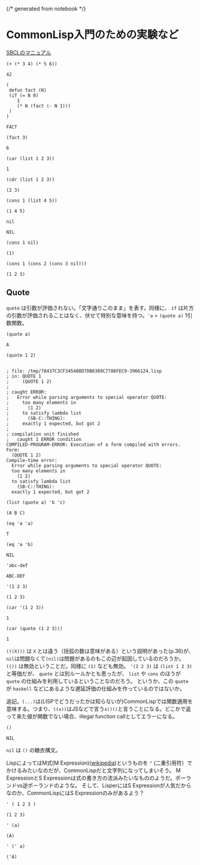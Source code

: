 {/* generated from notebook */}

<Config
  isIpynb
  ipynbLang="common-lisp"
  ipynbRelPath="reading/the-unknownable/0000-sbcl-notebook-basics"
/>

# CommonLisp入門のための実験など

[SBCLのマニュアル](http://www.sbcl.org/manual/)

```plain
(+ (* 3 4) (* 5 6))
```

```plain
42
```

```plain
(
 defun fact (N)
 (if (= N 0)
    1
    (* N (fact (- N 1)))
 )
)
```

```plain
FACT
```

```plain
(fact 3)
```

```plain
6
```

```plain
(car (list 1 2 3))
```

```plain
1
```

```plain
(cdr (list 1 2 3))
```

```plain
(2 3)
```

```plain
(cons 1 (list 4 5))
```

```plain
(1 4 5)
```

```plain
nil
```

```plain
NIL
```

```plain
(cons 1 nil)
```

```plain
(1)
```

```plain
(cons 1 (cons 2 (cons 3 nil)))
```

```plain
(1 2 3)
```

## Quote

`quote` は引数が評価されない。「文字通りこのまま」を表す。同様に、 `if` は片方の引数が評価されることはなく、伏せて特別な意味を持つ。`'a` = `(quote a)`
1引数関数。

```plain
(quote a)
```

```plain
A
```

```plain
(quote 1 2)
```

```plain

; file: /tmp/78437C3CF345408D7DB8389C7786FEC9-3966124.lisp
; in: QUOTE 1
;     (QUOTE 1 2)
;
; caught ERROR:
;   Error while parsing arguments to special operator QUOTE:
;     too many elements in
;       (1 2)
;     to satisfy lambda list
;       (SB-C::THING):
;     exactly 1 expected, but got 2
;
; compilation unit finished
;   caught 1 ERROR condition
COMPILED-PROGRAM-ERROR: Execution of a form compiled with errors.
Form:
  (QUOTE 1 2)
Compile-time error:
  Error while parsing arguments to special operator QUOTE:
  too many elements in
    (1 2)
  to satisfy lambda list
    (SB-C::THING):
  exactly 1 expected, but got 2
```

```plain
(list (quote a) 'b 'c)
```

```plain
(A B C)
```

```plain
(eq 'a 'a)
```

```plain
T
```

```plain
(eq 'a 'b)
```

```plain
NIL
```

```plain
'abc-def
```

```plain
ABC-DEF
```

```plain
'(1 2 3)
```

```plain
(1 2 3)
```

```plain
(car '(1 2 3))
```

```plain
1
```

```plain
(car (quote (1 2 3)))
```

```plain
1
```

`(((X)))` は `X` とは違う（括弧の数は意味がある）という説明があった(p.36)が、`nil`は問題なくて`(nil)`は問題があるのもこの辺が起因しているのだろうか。 `(())` は無効ということだ。同様に `(1)` なども無効。
`'(1 2 3)` は `(list 1 2 3)` と等価だが、 `quote` とは別ルールかとも思ったが、 `list` や `cons` のほうが `quote` の仕組みを利用しているということなのだろう。
というか、この `quote` が `haskell` などにあるような遅延評価の仕組みを作っているのではないか。

追記。`(...)`は(LISPでどうだったかは知らないが)CommonLispでは関数適用を意味する。つまり、`((x))`はJSなどで言う`x()()`と言うことになる。どこかで返って来た値が関数でない場合、illegal function callとしてエラーになる。

```plain
()
```

```plain
NIL
```

`nil` は `()` の糖衣構文。

LispによってはM式(M Expression)([wikipedia](https://en.wikipedia.org/wiki/M-expression))というものを `"` (二重引用符）でかけるみたいなのだが、CommonLispだと文字列になってしまいそう。
M ExpressionとS Expressionは式の書き方の流派みたいなもののようだ。ポーランドvs逆ポーランドのような。
そして、LisperにはS Expressionが人気だからなのか、CommonLispにはS Expressionのみがあるよう？

```plain
' ( 1 2 3 )
```

```plain
(1 2 3)
```

```plain
' (a)
```

```plain
(A)
```

```plain
' (' a)
```

```plain
('A)
```
